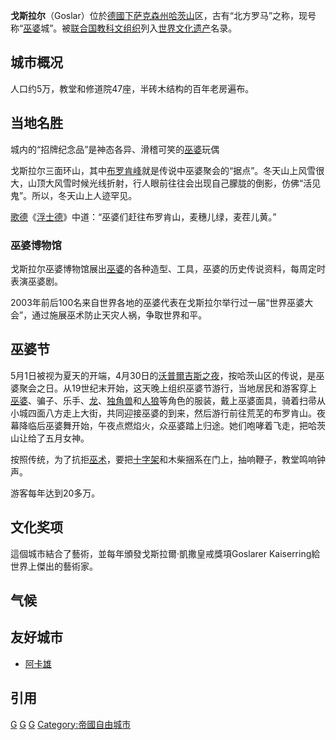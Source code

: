 {{Refimprove|time=2020-03-04T07:36:15+00:00}}
{{noteTA|G1=德国地名|G2=Landkreis|G3=单位}}
{{德国城市
| 市徽图 = Image:DEU Goslar COA.svg
| 在德国内的位置图 = 
| 所属联邦州 = 下萨克森州
| 所属行政区 = 
| 所属县 = 戈斯拉尔县
| 坐标纬度 = 51
| 坐标纬度分 = 54
| 坐标经度 = 10
| 坐标经度分 = 26
| 海拔高度 = 255
| 面积 = 92.58
| 人口 = 42,792
| 统计时间 = 2006年12月31日
| 人口密度 = 462
| 邮政编码 = 38640, 38642, 38644
| 电话区号 = 05321, 05325
| 汽车牌号 = GS
| 政府地址 = Markt 1<br />38640 Goslar
| 政府网站 = www.goslar.de
|}}

'''戈斯拉尔'''（Goslar）位於[[德國|德國]][[下萨克森州|下萨克森州]][[哈茨山|哈茨山]]区，古有“北方罗马”之称，现号称“[[女巫|巫婆]]城”。被[[联合国教科文组织|联合国教科文组织]]列入[[世界文化遗产|世界文化遗产]]名录。

== 城市概况 ==
人口约5万，教堂和修道院47座，半砖木结构的百年老房遍布。

== 当地名胜 ==
城内的“招牌纪念品”是神态各异、滑稽可笑的[[女巫|巫婆]]玩偶

戈斯拉尔三面环山，其中[[布罗肯峰|布罗肯峰]]就是传说中巫婆聚会的“据点”。冬天山上风雪很大，山顶大风雪时候光线折射，行人眼前往往会出现自己朦胧的倒影，仿佛“活见鬼”。所以，冬天山上人迹罕见。

[[歌德|歌德]]《[[浮士德|浮士德]]》中道：“巫婆们赶往布罗肯山，麦穗儿绿，麦茬儿黄。”

=== 巫婆博物馆 ===
戈斯拉尔巫婆博物馆展出[[女巫|巫婆]]的各种造型、工具，巫婆的历史传说资料，每周定时表演巫婆剧。 

2003年前后100名来自世界各地的巫婆代表在戈斯拉尔举行过一届“世界巫婆大会”，通过施展巫术防止天灾人祸，争取世界和平。 

== 巫婆节 ==
5月1日被视为夏天的开端，4月30日的[[沃普爾吉斯之夜|沃普爾吉斯之夜]]，按哈茨山区的传说，是巫婆聚会之日。从19世纪末开始，这天晚上组织巫婆节游行，当地居民和游客穿上[[女巫|巫婆]]、骗子、乐手、[[龍_(西方)|龙]]、[[独角兽|独角兽]]和[[人狼|人狼]]等角色的服装，戴上巫婆面具，骑着扫帚从小城四面八方走上大街，共同迎接巫婆的到来，然后游行前往荒芜的布罗肯山。夜幕降临后巫婆舞开始，午夜点燃焰火，众巫婆踏上归途。她们咆哮着飞走，把哈茨山让给了五月女神。

按照传统，为了抗拒[[巫术|巫术]]，要把[[十字架|十字架]]和木柴捆系在门上，抽响鞭子，教堂鸣响钟声。

游客每年达到20多万。

== 文化奖项 ==
這個城市結合了藝術，並每年頒發戈斯拉爾·凱撒皇戒獎項Goslarer Kaiserring給世界上傑出的藝術家。

== 气候 ==
{{Weather box     <!-- Infobox begins -->
| collapsed    =  <!-- Any entry in this line will make the template initially collapsed. Leave blank or remove this line for uncollapsed. -->
| open         =  <!-- Any entry in this line will make the template permanently open, and remove the hide button. Remove this line for a collapsible table. -->
| metric first = yes
| single line  =  yes
| location     =  戈斯拉尔<!-- Mandatory field, location the climate data was taken, usually an airport. -->

| temperature colour =  <!-- Enter "pastel" for pastel temperature colours, "none" for no colours, remove this line for the standard colouring. -->
<!-- Average high temperatures -->
| Jan high C  = 2
| Feb high C  = 2
| Mar high C  = 7
| Apr high C  = 10
| May high C  = 16
| Jun high C  = 18
| Jul high C  = 21
| Aug high C  = 21
| Sep high C  = 17
| Oct high C  = 13
| Nov high C  = 7
| Dec high C  = 4
| year high C = 11.5
<!-- Average low temperatures -->
| Jan low C  = -2
| Feb low C  = -3
| Mar low C  = 1
| Apr low C  = 3
| May low C  = 7
| Jun low C  = 11
| Jul low C  = 12
| Aug low C  = 12
| Sep low C  = 10
| Oct low C  = 6
| Nov low C  = 2
| Dec low C  = 0
| year low C = 4.9

<!-- Mandatory fields, source -->
| source = World Weather Online<ref name="World Weather Online">{{cite web |url=https://www.worldweatheronline.com/goslar-weather-averages/niedersachsen/de.aspx |title=Goslar, Niedersachsen Monthly Climate Average, Germany |publisher= |access-date=2016-12-18 |archive-url=https://web.archive.org/web/20190108100743/https://www.worldweatheronline.com/goslar-weather-averages/niedersachsen/de.aspx |archive-date=2019-01-08 |dead-url=yes }}</ref>
}}<!-- Infobox ends -->

==友好城市==
* {{FRA}} [[阿卡雄|阿卡雄]]

==引用==
{{reflist}}

{{德国的世界遗产}}

{{Authority control}}
[[Category:下萨克森州市镇|G]]
[[Category:德国世界遗产|G]]
[[Category:汉萨同盟|G]]
[[Category:帝國自由城市|Category:帝國自由城市]]
